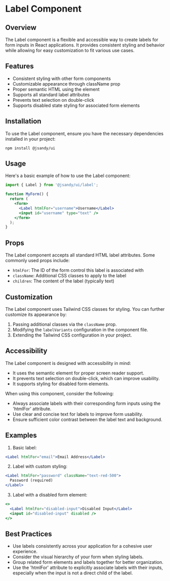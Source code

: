 # Label Component

## Overview

The Label component is a flexible and accessible way to create labels for form inputs in React applications. It provides consistent styling and behavior while allowing for easy customization to fit various use cases.

## Features

- Consistent styling with other form components
- Customizable appearance through className prop
- Proper semantic HTML using the <label /> element
- Supports all standard label attributes
- Prevents text selection on double-click
- Supports disabled state styling for associated form elements

## Installation

To use the Label component, ensure you have the necessary dependencies installed in your project:

```
npm install @jsandy/ui
```

## Usage

Here's a basic example of how to use the Label component:

```jsx
import { Label } from '@jsandy/ui/label';

function MyForm() {
  return (
    <form>
      <Label htmlFor="username">Username</Label>
      <input id="username" type="text" />
    </form>
  );
}
```

## Props

The Label component accepts all standard HTML label attributes. Some commonly used props include:

- `htmlFor`: The ID of the form control this label is associated with
- `className`: Additional CSS classes to apply to the label
- `children`: The content of the label (typically text)

## Customization

The Label component uses Tailwind CSS classes for styling. You can further customize its appearance by:

1. Passing additional classes via the `className` prop.
2. Modifying the `labelVariants` configuration in the component file.
3. Extending the Tailwind CSS configuration in your project.

## Accessibility

The Label component is designed with accessibility in mind:

- It uses the semantic <label /> element for proper screen reader support.
- It prevents text selection on double-click, which can improve usability.
- It supports styling for disabled form elements.

When using this component, consider the following:

- Always associate labels with their corresponding form inputs using the 'htmlFor' attribute.
- Use clear and concise text for labels to improve form usability.
- Ensure sufficient color contrast between the label text and background.

## Examples

1. Basic label:

```jsx
<Label htmlFor="email">Email Address</Label>
```

2. Label with custom styling:

```jsx
<Label htmlFor="password" className="text-red-500">
  Password (required)
</Label>
```

3. Label with a disabled form element:

```jsx
<>
  <Label htmlFor="disabled-input">Disabled Input</Label>
  <input id="disabled-input" disabled />
</>
```

## Best Practices

- Use labels consistently across your application for a cohesive user experience.
- Consider the visual hierarchy of your form when styling labels.
- Group related form elements and labels together for better organization.
- Use the 'htmlFor' attribute to explicitly associate labels with their inputs, especially when the input is not a direct child of the label.
